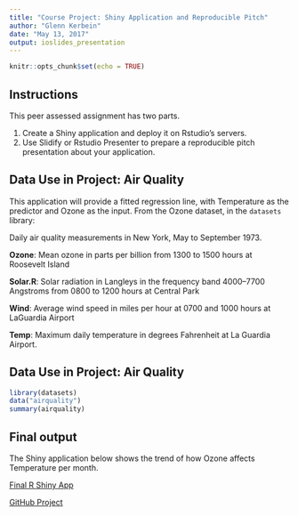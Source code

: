 ```yaml
---
title: "Course Project: Shiny Application and Reproducible Pitch"
author: "Glenn Kerbein"
date: "May 13, 2017"
output: ioslides_presentation
---
```


```r
knitr::opts_chunk$set(echo = TRUE)
```
## Instructions

This peer assessed assignment has two parts.

1. Create a Shiny application and deploy it on Rstudio's servers.
2. Use Slidify or Rstudio Presenter to prepare a reproducible pitch presentation about your application.


## Data Use in Project: Air Quality

This application will provide a fitted regression line, with Temperature as the predictor and Ozone as the input.
From the Ozone dataset, in the ```datasets``` library:

Daily air quality measurements in New York, May to September 1973.

**Ozone**: Mean ozone in parts per billion from 1300 to 1500 hours at Roosevelt Island

**Solar.R**: Solar radiation in Langleys in the frequency band 4000–7700 Angstroms from 0800 to 1200 hours at Central Park

**Wind**: Average wind speed in miles per hour at 0700 and 1000 hours at LaGuardia Airport

**Temp**: Maximum daily temperature in degrees Fahrenheit at La Guardia Airport.


## Data Use in Project: Air Quality

```r
library(datasets)
data("airquality")
summary(airquality)
```

## Final output

The Shiny application below shows the trend of how Ozone affects Temperature per month.

[Final R Shiny App](https://channel6.shinyapps.io/ozone_input/ "Hosted on ShinyApps.io")

[GitHub Project](https://github.com/Channel6/Shiny-Application-and-Reproducible-Pitch)

